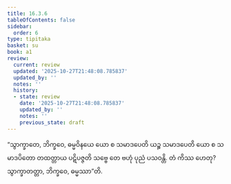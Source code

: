 ```yaml
---
title: 16.3.6
tableOfContents: false
sidebar:
  order: 6
type: tipitaka
basket: su
book: a1
review:
  current: review
  updated: '2025-10-27T21:48:08.785837'
  updated_by: ''
  notes: ''
  history:
  - state: review
    date: '2025-10-27T21:48:08.785837'
    updated_by: ''
    notes: ''
    previous_state: draft
---
```



<ReviewStatus review={frontmatter.review} showDetails={true} />

<HypothesisAnnotation frontmatter={frontmatter} />

<DynamicBreadcrumb />

<Division number="313" book="a1" e="ch" v="15" p="36">

<Paragraph number="402" book="a1">
“သွာက္ခာတေ, ဘိက္ခဝေ, ဓမ္မဝိနယေ ယော စ သမာဒပေတိ ယဉ္စ သမာဒပေတိ ယော စ သမာဒပိတော တထတ္တာယ ပဋိပဇ္ဇတိ သဗ္ဗေ တေ ဗဟုံ ပုညံ ပသဝန္တိ. တံ ကိဿ ဟေတု? သွာက္ခာတတ္တာ, ဘိက္ခဝေ, ဓမ္မဿာ”တိ.
</Paragraph>
</Division>